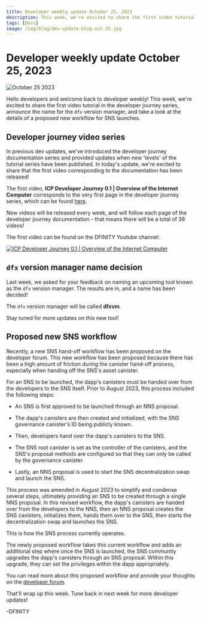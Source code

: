 ```yaml
---
title: Developer weekly update October 25, 2023
description: This week, we're excited to share the first video tutorial in the developer journey series, announce the name for the dfx version manager, and take a look at the details of a proposed new workflow for SNS launches. 
tags: [Devs]
image: /img/blog/dev-update-blog-oct-25.jpg
---
```


# Developer weekly update October 25, 2023

![October 25 2023](../../static/img/blog/dev-update-blog-oct-25.jpg)

Hello developers and welcome back to developer weekly! This week, we're excited to share the first video tutorial in the developer journey series, announce the name for the `dfx` version manager, and take a look at the details of a proposed new workflow for SNS launches. 

## Developer journey video series 

In previous dev updates, we've introduced the developer journey documentation series and provided updates when new 'levels' of the tutorial series have been published. In today's update, we're excited to share that the first video corresponding to the documentation has been released! 

The first video, **ICP Developer Journey 0.1 | Overview of the Internet Computer** corresponds to the very first page in the developer journey series, which can be found [here](/docs/current/tutorials/developer-journey/level-0/ic-overview). 

New videos will be released every week, and will follow each page of the developer journey documentation - that means there will be a total of 36 videos! 

The first video can be found on the DFINITY Youtube channel:

[![ICP Developer Journey 0.1 | Overview of the Internet Computer](https://img.youtube.com/vi/oBUpJ4CqmN0/0.jpg)](https://youtu.be/oBUpJ4CqmN0?si=q5r223tFnWoZTMGz)

## `dfx` version manager name decision 

Last week, we asked for your feedback on naming an upcoming tool known as the `dfx` version manager. The results are in, and a name has been decided! 

The `dfx` version manager will be called **dfxvm**. 

Stay tuned for more updates on this new tool! 

## Proposed new SNS workflow

Recently, a new SNS hand-off workflow has been proposed on the developer forum. This new workflow has been proposed because there has been a high amount of friction during the canister hand-off process, especially when handing off the SNS's asset canister. 

For an SNS to be launched, the dapp's canisters must be handed over from the developers to the SNS itself. Prior to August 2023, this process included the following steps:

- An SNS is first approved to be launched through an NNS proposal.

- The dapp's canisters are then created and initialized, with the SNS governance canister's ID being publicly known. 

- Then, developers hand over the dapp's canisters to the SNS.

- The SNS root canister is set as the controller of the canisters, and the SNS's proposal methods are configured so that they can only be called by the governance canister.

- Lastly, an NNS proposal is used to start the SNS decentralization swap and launch the SNS.

This process was amended in August 2023 to simplify and condense several steps, ultimately providing an SNS to be created through a single NNS proposal. In this revised workflow, the dapp's canisters are handed over from the developers to the NNS, then an NNS proposal creates the SNS canisters, initializes them, hands them over to the SNS, then starts the decentralization swap and launches the SNS. 

This is how the SNS process currently operates. 

The newly proposed workflow takes this current workflow and adds an additional step where once the SNS is launched, the SNS community upgrades the dapp's canisters through an SNS proposal. Within this upgrade, they can set the privileges within the dapp appropriately. 

You can read more about this proposed workflow and provide your thoughts on the [developer forum](https://forum.dfinity.org/t/handing-over-dapp-canisters-to-an-sns-dao/23877).

That'll wrap up this week. Tune back in next week for more developer updates!

-DFINITY
